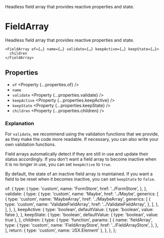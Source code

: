 
<Title>FieldArray</Title>
<Description>
  Headless field array that provides reactive properties and state.
</Description>

# FieldArray

Headless field array that provides reactive properties and state.

```tsx
<FieldArray of={…} name={…} validate={…} keepActive={…} keepState={…}>
  children
</FieldArray>
```

## Properties

- `of` <Property {...properties.of} />
- `name` <Property type="string" />
- `validate` <Property {...properties.validate} />
- `keepActive` <Property {...properties.keepActive} />
- `keepState` <Property {...properties.keepState} />
- `children` <Property {...properties.children} />

### Explanation

For `validate`, we recommend using the validation functions that we provide, as they make the code more readable. If necessary, you can also write your own validation functions.

Field arrays automatically detect if they are still in use and update their status accordingly. If you don't want a field array to become inactive when it is no longer in use, you can set `keepActive` to `true`.

By default, the state of an inactive field array is maintained. If you want a field to be reset when it becomes inactive, you can set `keepState` to `false`.

  of: {
    type: {
      type: 'custom',
      name: 'FormStore',
      href: '../FormStore',
    },
  },
  validate: {
    type: {
      type: 'custom',
      name: 'Maybe',
      href: '../Maybe',
      generics: [
        {
          type: 'custom',
          name: 'MaybeArray',
          href: '../MaybeArray',
          generics: [
            {
              type: 'custom',
              name: 'ValidateFieldArray',
              href: '../ValidateFieldArray',
            },
          ],
        },
      ],
    },
  },
  keepActive: {
    type: 'boolean',
    defaultValue: { type: 'boolean', value: false },
  },
  keepState: {
    type: 'boolean',
    defaultValue: { type: 'boolean', value: true },
  },
  children: {
    type: {
      type: 'function',
      params: [
        {
          name: 'fieldArray',
          type: {
            type: 'custom',
            name: 'FieldArrayStore',
            href: '../FieldArrayStore',
          },
        },
      ],
      return: { type: 'custom', name: 'JSX.Element' },
    },
  },
};
